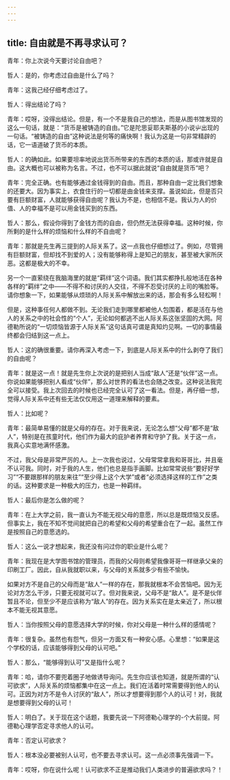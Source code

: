 ```yaml
---
---
---
```

title: 自由就是不再寻求认可？
---

青年：你上次说今天要讨论自由吧？

哲人：是的，你考虑过自由是什么了吗？

青年：这我己经仔细考虑过了。

哲人：得出结论了吗？

青年：哎呀，没得出结论。但是，有一个不是我自己的想法，而是从图书馆发现的这么一句话，就是：“货币是被铸造的自由。”它是陀思妥耶夫斯基的小说屮出现的一句话。“被铸造的自由”这种说法是何等的痛快啊！我认为这是一句非常精辟的话，它一语道破了货币的本质。

哲人：的确如此。如果要坦率地说出货币所带来的东西的本质的话，那或许就是自由。这大概也可以被称为名言。不过，也不可以据此就说“自由就是货币”吧？

青年：完全正确。也有能够通过金钱得到的自由。而且，那种自由一定比我们想象的还要大。因为事实上，衣食住行的一切都是由金钱来支撑。虽说如此，但是否只要有巨额财富，人就能够获得自由呢？我认为不是，也相信不是。我认为人的价值、人的幸福不是可以用金钱买到的东西。

哲人：那么，假设你得到了金钱方而的自由，但仍然无法获得幸福。这种时候，你所剩的是什么样的烦恼和什么样的不自由呢？

青年：那就是先生再三提到的人际关系了。这一点我也仔细想过了。例如，尽管拥有巨额财富，但却找不到爱的人；没有能够称得上是知己的朋友，甚至被大家所厌恶。这都是极大的不幸。

另一个一直萦绕在我脑海里的就是“羁绊”这个词语。我们其实都挣扎般地活在各种各样的“羁绊”之中——不得不和讨厌的人交往，不得不忍受讨厌的上司的嘴脸等。请你想象一下，如果能够从烦琐的人际关系中解放出来的话，那会有多么轻松啊！

但是，这种事任何人都做不到。无论我们走到哪里都被他人包围着，都是活在与他人的关系之中的社会性的“个人”，无论如何都逃不出人际关系这张坚固的大网。阿德勒所说的“一切烦恼皆源于人际关系”这句话真可谓是真知灼见啊。一切的事情最终都会归结到这一点上。

哲人：这的确很重要。请你再深入考虑一下，到底是人际关系中的什么剥夺了我们的自由呢？

青年：就是这一点！就是先生你上次说的是把别人当成“敌人”还是“伙伴”这一点。你说如果能够把别人看成“伙伴”，那么对世界的看法也会随之改变。这种说法我完全可以接受。我上次回去的时候也已经完全认可了这一看法。但是，再仔细一想，觉得人际关系中还有些无法仅仅用这一道理来解释的要素。

哲人：比如呢？

青年：最简单易懂的就是父母的存在。对于我来说，无论怎么想“父母”都不是“敌人”，特别是在孩童时代，他们作为最大的庇护者养育和守护了我。关于这一点，我真心实意地满怀感激。

不过，我父母是非常严厉的人。上一次我也说过，父母常常拿我和哥哥比，并且毫不认可我。同时，对于我的人生，他们也总是指手画脚。比如常常说些“要好好学习”“不要跟那样的朋友来往”“至少得上这个大学”或者“必须选择这样的工作”之类的话。这种要求是一种极大的压力，也是一种羁绊。

哲人：最后你是怎么做的呢？

青年：在上大学之前，我一直认为不能无视父母的意愿，所以总是既烦恼又反感。但事实上，我在不知不觉间就把自己的希望和父母的希望重合在了一起。虽然工作是按照自己的意愿选的。

哲人：这么一说才想起来，我还没有问过你的职业是什么呢？

青年：我现在是大学图书馆的管理员，而我的父母则希望我像哥哥一样继承父亲的印刷工厂。因此，自从我就职以来，与父母的关系就多少有些不愉快。

如果对方不是自己的父母而是“敌人”一样的存在，那我就根本不会苦恼吧。因为无论对方怎么干涉，只要无视就可以了。但对我来说，父母不是“敌人”。是不是伙伴暂且不论，但至少不是应该称为“敌人”的存在。因为关系实在是太亲近了，所以根本不能无视其意愿。

哲人：当你按照父母的意愿选择大学的时候，你对父母是一种什么样的感情呢？

青年：很复杂。虽然也有怨气，但另一方面又有一种安心感。心里想：“如果是这个学校的话，应该能够得到父母的认可吧。”

哲人：那么，“能够得到认可”又是指什么呢？

青年：哈，请你不要兜着圈子地做诱导询问。先生你应该也知道，就是所谓的“认可欲求”，人际关系的烦恼都集中在这一点上。我们在活着时常需要得到他人的认可。正因为对方不是令人讨厌的“敌人”，所以才想要得到那个人的认可！对，我就是想要得到父母的认可！

哲人：明白了。关于现在这个话题，我要先说一下阿德勒心理学的-个大前提。阿德勒心理学否定寻求他人的认可。

青年：否定认可欲求？

哲人：根本没必要被别人认可，也不要去寻求认可。这一点必须事先强调一下。

青年：哎呀，你在说什么呢！认可欲求不正是推动我们人类进步的普遍欲求吗？！